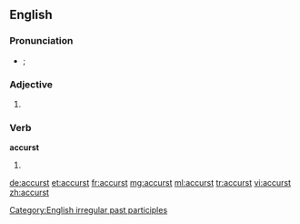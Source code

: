 ==English==

===Pronunciation===
* {{a|UK}} {{IPA|/æˈkə(ɹ)st/|/əˈkə(ɹ)st/}}; {{SAMPA|/{"k@(r)st/|/@"k@(r)st/}}

===Adjective===
{{en-adj}}

# {{archaic spelling of|accursed}}

===Verb===
'''accurst'''

# {{past participle of|accurse}}

[[Category:English irregular past participles]]

[[de:accurst]]
[[et:accurst]]
[[fr:accurst]]
[[mg:accurst]]
[[ml:accurst]]
[[tr:accurst]]
[[vi:accurst]]
[[zh:accurst]]